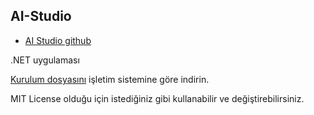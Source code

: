 ## AI-Studio

- [AI Studio github](https://github.com/MindWorkAI/AI-Studio)

.NET uygulaması

[Kurulum dosyasını](https://github.com/MindWorkAI/AI-Studio/blob/main/documentation/Setup.md) işletim sistemine göre indirin.


MIT License olduğu için istediğiniz gibi kullanabilir ve değiştirebilirsiniz.

